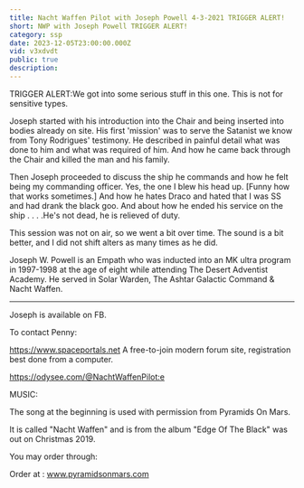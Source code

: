 ```yaml
---
title: Nacht Waffen Pilot with Joseph Powell 4-3-2021 TRIGGER ALERT!
short: NWP with Joseph Powell TRIGGER ALERT!
category: ssp
date: 2023-12-05T23:00:00.000Z
vid: v3xdvdt
public: true
description:
---
```

TRIGGER ALERT:We got into some serious stuff in this one. This is not for sensitive types.

Joseph started with his introduction into the Chair and being inserted into bodies already on site. His first 'mission' was to serve the Satanist we know from Tony Rodrigues' testimony. He described in painful detail what was done to him and what was required of him. And how he came back through the Chair and killed the man and his family.

Then Joseph proceeded to discuss the ship he commands and how he felt being my commanding officer. Yes, the one I blew his head up. [Funny how that works sometimes.] And how he hates Draco and hated that I was SS and had drank the black goo. And about how he ended his service on the ship . . . .He's not dead, he is relieved of duty.

This session was not on air, so we went a bit over time. The sound is a bit better, and I did not shift alters as many times as he did.

Joseph W. Powell is an Empath who was inducted into an MK ultra program in 1997-1998 at the age of eight while attending The Desert Adventist Academy. He served in Solar Warden, The Ashtar Galactic Command & Nacht Waffen.
***
Joseph is available on FB.

To contact Penny:

https://www.spaceportals.net​​​​ A free-to-join modern forum site, registration best done from a computer.

https://odysee.com/@NachtWaffenPilot:e

MUSIC:

The song at the beginning is used with permission from Pyramids On Mars.

It is called "Nacht Waffen" and is from the album "Edge Of The Black" was out on Christmas 2019.

You may order through:

Order at : www.pyramidsonmars.com

